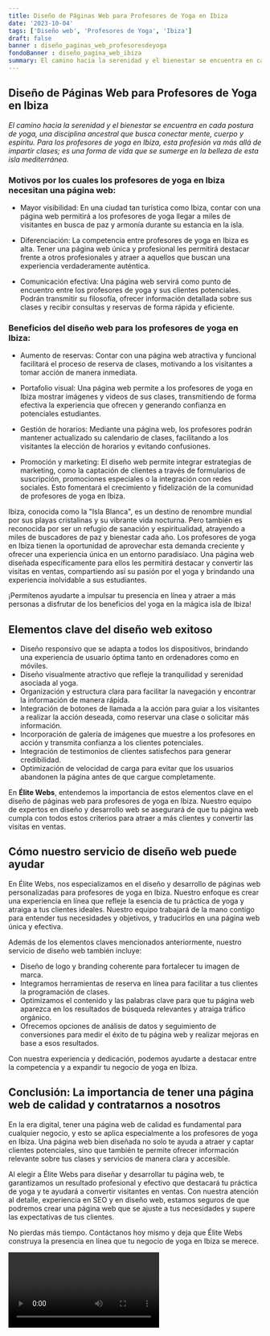 ```yaml
---
title: Diseño de Páginas Web para Profesores de Yoga en Ibiza
date: '2023-10-04'
tags: ['Diseño web', 'Profesores de Yoga', 'Ibiza']
draft: false
banner : diseño_paginas_web_profesoresdeyoga
fondoBanner : diseño_pagina_web_ibiza
summary: El camino hacia la serenidad y el bienestar se encuentra en cada postura de yoga, una disciplina ancestral que busca conectar mente, cuerpo y espíritu. Para los profesores de yoga en Ibiza, esta profesión va más allá de impartir clases; es una forma de vida que se sumerge en la belleza de esta isla mediterránea.
---
```


## Diseño de Páginas Web para Profesores de Yoga en Ibiza

*El camino hacia la serenidad y el bienestar se encuentra en cada postura de yoga, una disciplina ancestral que busca conectar mente, cuerpo y espíritu. Para los profesores de yoga en Ibiza, esta profesión va más allá de impartir clases; es una forma de vida que se sumerge en la belleza de esta isla mediterránea.*

### Motivos por los cuales los profesores de yoga en Ibiza necesitan una página web:

- Mayor visibilidad: En una ciudad tan turística como Ibiza, contar con una página web permitirá a los profesores de yoga llegar a miles de visitantes en busca de paz y armonía durante su estancia en la isla.

- Diferenciación: La competencia entre profesores de yoga en Ibiza es alta. Tener una página web única y profesional les permitirá destacar frente a otros profesionales y atraer a aquellos que buscan una experiencia verdaderamente auténtica.

- Comunicación efectiva: Una página web servirá como punto de encuentro entre los profesores de yoga y sus clientes potenciales. Podrán transmitir su filosofía, ofrecer información detallada sobre sus clases y recibir consultas y reservas de forma rápida y eficiente.

### Beneficios del diseño web para los profesores de yoga en Ibiza:

- Aumento de reservas: Contar con una página web atractiva y funcional facilitará el proceso de reserva de clases, motivando a los visitantes a tomar acción de manera inmediata.

- Portafolio visual: Una página web permite a los profesores de yoga en Ibiza mostrar imágenes y videos de sus clases, transmitiendo de forma efectiva la experiencia que ofrecen y generando confianza en potenciales estudiantes.

- Gestión de horarios: Mediante una página web, los profesores podrán mantener actualizado su calendario de clases, facilitando a los visitantes la elección de horarios y evitando confusiones.

- Promoción y marketing: El diseño web permite integrar estrategias de marketing, como la captación de clientes a través de formularios de suscripción, promociones especiales o la integración con redes sociales. Esto fomentará el crecimiento y fidelización de la comunidad de profesores de yoga en Ibiza.

Ibiza, conocida como la "Isla Blanca", es un destino de renombre mundial por sus playas cristalinas y su vibrante vida nocturna. Pero también es reconocida por ser un refugio de sanación y espiritualidad, atrayendo a miles de buscadores de paz y bienestar cada año. Los profesores de yoga en Ibiza tienen la oportunidad de aprovechar esta demanda creciente y ofrecer una experiencia única en un entorno paradisíaco. Una página web diseñada específicamente para ellos les permitirá destacar y convertir las visitas en ventas, compartiendo así su pasión por el yoga y brindando una experiencia inolvidable a sus estudiantes.

¡Permítenos ayudarte a impulsar tu presencia en línea y atraer a más personas a disfrutar de los beneficios del yoga en la mágica isla de Ibiza!

<GifSeo />

<Cta />

## Elementos clave del diseño web exitoso

- Diseño responsivo que se adapta a todos los dispositivos, brindando una experiencia de usuario óptima tanto en ordenadores como en móviles.
- Diseño visualmente atractivo que refleje la tranquilidad y serenidad asociada al yoga.
- Organización y estructura clara para facilitar la navegación y encontrar la información de manera rápida.
- Integración de botones de llamada a la acción para guiar a los visitantes a realizar la acción deseada, como reservar una clase o solicitar más información.
- Incorporación de galería de imágenes que muestre a los profesores en acción y transmita confianza a los clientes potenciales.
- Integración de testimonios de clientes satisfechos para generar credibilidad.
- Optimización de velocidad de carga para evitar que los usuarios abandonen la página antes de que cargue completamente.

En **Élite Webs**, entendemos la importancia de estos elementos clave en el diseño de páginas web para profesores de yoga en Ibiza. Nuestro equipo de expertos en diseño y desarrollo web se asegurará de que tu página web cumpla con todos estos criterios para atraer a más clientes y convertir las visitas en ventas.

## Cómo nuestro servicio de diseño web puede ayudar

En Élite Webs, nos especializamos en el diseño y desarrollo de páginas web personalizadas para profesores de yoga en Ibiza. Nuestro enfoque es crear una experiencia en línea que refleje la esencia de tu práctica de yoga y atraiga a tus clientes ideales. Nuestro equipo trabajará de la mano contigo para entender tus necesidades y objetivos, y traducirlos en una página web única y efectiva.

Además de los elementos claves mencionados anteriormente, nuestro servicio de diseño web también incluye:

- Diseño de logo y branding coherente para fortalecer tu imagen de marca.
- Integramos herramientas de reserva en línea para facilitar a tus clientes la programación de clases.
- Optimizamos el contenido y las palabras clave para que tu página web aparezca en los resultados de búsqueda relevantes y atraiga tráfico orgánico.
- Ofrecemos opciones de análisis de datos y seguimiento de conversiones para medir el éxito de tu página web y realizar mejoras en base a esos resultados.

Con nuestra experiencia y dedicación, podemos ayudarte a destacar entre la competencia y a expandir tu negocio de yoga en Ibiza.

## Conclusión: La importancia de tener una página web de calidad y contratarnos a nosotros

En la era digital, tener una página web de calidad es fundamental para cualquier negocio, y esto se aplica especialmente a los profesores de yoga en Ibiza. Una página web bien diseñada no solo te ayuda a atraer y captar clientes potenciales, sino que también te permite ofrecer información relevante sobre tus clases y servicios de manera clara y accesible.

Al elegir a Élite Webs para diseñar y desarrollar tu página web, te garantizamos un resultado profesional y efectivo que destacará tu práctica de yoga y te ayudará a convertir visitantes en ventas. Con nuestra atención al detalle, experiencia en SEO y en diseño web, estamos seguros de que podremos crear una página web que se ajuste a tus necesidades y supere las expectativas de tus clientes.

No pierdas más tiempo. Contáctanos hoy mismo y deja que Élite Webs construya la presencia en línea que tu negocio de yoga en Ibiza se merece.

<Video />

<CtaBot job='Profesores de Yoga' city='Ibiza'/>

<Gmaps query='Ibiza+españa+maps' />